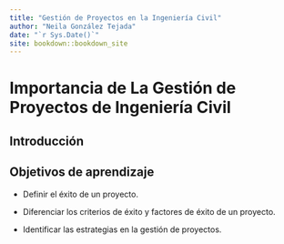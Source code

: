 ```yaml
--- 
title: "Gestión de Proyectos en la Ingeniería Civil"
author: "Neila González Tejada"
date: "`r Sys.Date()`"
site: bookdown::bookdown_site
---
```


# Importancia de La Gestión de Proyectos de Ingeniería Civil

## Introducción

## Objetivos de aprendizaje

+ Definir el éxito de un proyecto.

+ Diferenciar los criterios de éxito y factores de éxito de un proyecto.

+ Identificar las estrategias en la gestión de proyectos.
